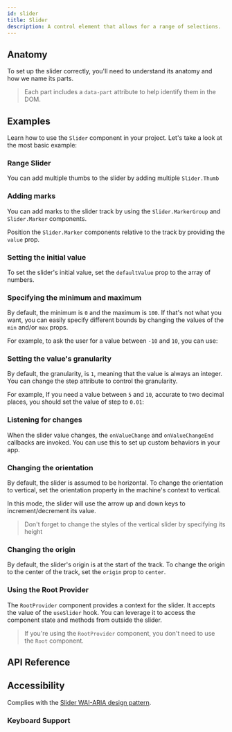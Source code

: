 ```yaml
---
id: slider
title: Slider
description: A control element that allows for a range of selections.
---
```


<ComponentPreview id="Slider" />

## Anatomy

To set up the slider correctly, you'll need to understand its anatomy and how we name its parts.

> Each part includes a `data-part` attribute to help identify them in the DOM.

<Anatomy id="slider" />

## Examples

Learn how to use the `Slider` component in your project. Let's take a look at the most basic example:

<Example id="basic" />

### Range Slider

You can add multiple thumbs to the slider by adding multiple `Slider.Thumb`

<Example id="range" />

### Adding marks

You can add marks to the slider track by using the `Slider.MarkerGroup` and `Slider.Marker` components.

Position the `Slider.Marker` components relative to the track by providing the `value` prop.

<Example id="with-marks" />

### Setting the initial value

To set the slider's initial value, set the `defaultValue` prop to the array of numbers.

<Example id="initial-value" />

### Specifying the minimum and maximum

By default, the minimum is `0` and the maximum is `100`. If that's not what you want, you can easily specify different
bounds by changing the values of the `min` and/or `max` props.

For example, to ask the user for a value between `-10` and `10`, you can use:

<Example id="min-max" />

### Setting the value's granularity

By default, the granularity, is `1`, meaning that the value is always an integer. You can change the step attribute to
control the granularity.

For example, If you need a value between `5` and `10`, accurate to two decimal places, you should set the value of step
to `0.01`:

<Example id="step" />

### Listening for changes

When the slider value changes, the `onValueChange` and `onValueChangeEnd` callbacks are invoked. You can use this to set
up custom behaviors in your app.

<Example id="on-event" />

### Changing the orientation

By default, the slider is assumed to be horizontal. To change the orientation to vertical, set the orientation property
in the machine's context to vertical.

In this mode, the slider will use the arrow up and down keys to increment/decrement its value.

> Don't forget to change the styles of the vertical slider by specifying its height

<Example id="vertical" />

### Changing the origin

By default, the slider's origin is at the start of the track. To change the origin to the center of the track, set the
`origin` prop to `center`.

<Example id="center-origin" />

### Using the Root Provider

The `RootProvider` component provides a context for the slider. It accepts the value of the `useSlider` hook. You can
leverage it to access the component state and methods from outside the slider.

<Example id="root-provider" />

> If you're using the `RootProvider` component, you don't need to use the `Root` component.

## API Reference

<ComponentTypes id="slider" />

## Accessibility

Complies with the [Slider WAI-ARIA design pattern](https://www.w3.org/WAI/ARIA/apg/patterns/slider/).

### Keyboard Support

<KeyBindingsTable id="slider" />
